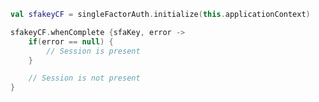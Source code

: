 ```kotlin
val sfakeyCF = singleFactorAuth.initialize(this.applicationContext)

sfakeyCF.whenComplete {sfaKey, error ->
    if(error == null) {
        // Session is present
    }

    // Session is not present
}
```
